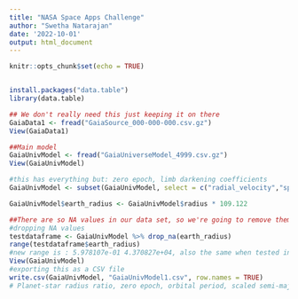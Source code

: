 ---
title: "NASA Space Apps Challenge"
author: "Swetha Natarajan"
date: '2022-10-01'
output: html_document
---

```{r setup, include=FALSE}
knitr::opts_chunk$set(echo = TRUE)
```


```{r}
```

```{r}
install.packages("data.table")
library(data.table)

## We don't really need this just keeping it on there 
GaiaData1 <- fread("GaiaSource_000-000-000.csv.gz")
View(GaiaData1)

##Main model 
GaiaUnivModel <- fread("GaiaUniverseModel_4999.csv.gz")
View(GaiaUnivModel)

#this has everything but: zero epoch, limb darkening coefficients
GaiaUnivModel <- subset(GaiaUnivModel, select = c("radial_velocity","spectral_type", "logg", "age", "radius", "vsini", "population", "semimajor_axis", "eccentricity", "orbit_period", "variability_period", "periastron_argument", "inclination", "mass"))

GaiaUnivModel$earth_radius <- GaiaUnivModel$radius * 109.122

##There are so NA values in our data set, so we're going to remove them
#dropping NA values
testdataframe <- GaiaUnivModel %>% drop_na(earth_radius)
range(testdataframe$earth_radius)
#new range is : 5.978107e-01 4.370827e+04, also the same when tested in excel 
View(GaiaUnivModel)
#exporting this as a CSV file
write.csv(GaiaUnivModel, "GaiaUnivModel1.csv", row.names = TRUE)
# Planet-star radius ratio, zero epoch, orbital period, scaled semi-major axis, inclination, eccentricity, argument of periastron, limb darkening coefficients
```



